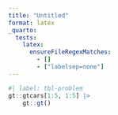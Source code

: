 ```yaml
---
title: "Untitled"
format: latex
_quarto:
  tests:
    latex:
      ensureFileRegexMatches:
        - []
        - ["labelsep=none"]
---
```


```r
#| label: tbl-problem
gt::gtcars[1:5, 1:5] |> 
    gt::gt()
```
